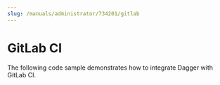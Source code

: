 ```yaml
---
slug: /manuals/administrator/734201/gitlab
---
```


# GitLab CI

The following code sample demonstrates how to integrate Dagger with GitLab CI.

```yaml title=".gitlab-ci.yml" file=./snippets/gitlab.yml
```
